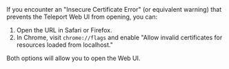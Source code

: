 <Admonition type="tip" title="Insecure Certificate Error">
  If you encounter an "Insecure Certificate Error" (or equivalent warning) that prevents the Teleport Web UI from opening, you can:

  1. Open the URL in Safari or Firefox.
  2. In Chrome, visit `chrome://flags` and enable "Allow invalid certificates for resources loaded from localhost."

  Both options will allow you to open the Web UI.
</Admonition>